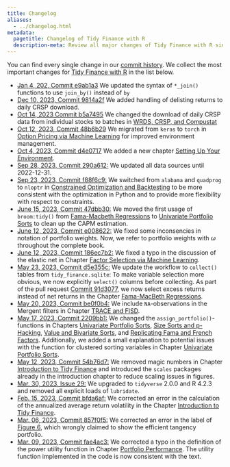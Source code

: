```yaml
---
title: Changelog
aliases:
  - ../changelog.html
metadata:
  pagetitle: Changelog of Tidy Finance with R
  description-meta: Review all major changes of Tidy Finance with R since the book publication in 2022. 
---
```


You can find every single change in our [commit history](https://github.com/tidy-finance/website/commits/main). We collect the most important changes for [Tidy Finance with R](index.qmd) in the list below. 

- [Jan 4, 202, Commit e9ab1a3](https://github.com/tidy-finance/website/commit/e9ab1a3f94afae26540d78ecfbc74d49e62f065b) We updated the syntax of `*_join()` functions to use `join_by()` instead of `by`
- [Dec 10, 2023, Commit 9814a2f](https://github.com/tidy-finance/website/commit/9814a2f9be1984090c247a88006828a6fc9b606f) We added handling of delisting returns to daily CRSP download. 
- [Oct 14, 2023 Commit b5a7495](https://github.com/tidy-finance/website/commit/b5a7495259adb6cedc47766e3bfd673c54dba293) We changed the download of daily CRSP data from individual stocks to batches in [WRDS, CRSP, and Compustat](wrds-crsp-and-compustat.qmd)
- [Oct 12, 2023, Commit 48b6b29](https://github.com/tidy-finance/website/commit/48b6b2964af13c8fc3341f22c06b1dcc7c86d966) We migrated from `keras` to `torch` in [Option Pricing via Machine Learning](option-pricing-via-machine-learning.qmd) for improved environment management.
- [Oct 4, 2023, Commit d4e0717](https://github.com/tidy-finance/website/commit/d4e071717f1d096c2b1fea9d0f196d025714fea6) We added a new chapter [Setting Up Your Environment](setting-up-your-environment.qmd).
- [Sep 28, 2023, Commit 290a612:](https://github.com/tidy-finance/website/commit/290a61e389e4049d79202966e1243481dfe04dfa) We updated all data sources until 2022-12-31.
- [Sep 23, 2023, Commit f88f6c9:](https://github.com/tidy-finance/website/commit/f88f6c953da0b5a447a295f76cf679a2f5dfa3b6) We switched from `alabama` and `quadprog` to `nloptr` in [Constrained Optimization and Backtesting](constrained-optimization-and-backtesting.qmd) to be more consistent with the optimization in Python and to provide more flexibility with respect to constraints. 
- [June 15, 2023, Commit 47dbb30:](https://github.com/tidy-finance/website/commit/47dbb30efa9615c1d5f7325d75786e584b581cdb) We moved the first usage of `broom:tidy()` from [Fama-Macbeth Regressions](fama-macbeth-regressions.qmd) to [Univariate Portfolio Sorts](univariate-portfolio-sorts.qmd) to clean up the CAPM estimation. 
- [June 12, 2023, Commit e008622:](https://github.com/tidy-finance/website/pull/50/commits/e0086225a35e780b6cc115b905c75576ee40a961) We fixed some inconsencies in notation of portfolio weights. Now, we refer to portfolio weights with $\omega$ throughout the complete book.
- [June 12, 2023, Commit 186ec7b2:](https://github.com/tidy-finance/website/pull/49/commits/186ec7b2c803bfb475fef5c23f9a711a3fb32d1f) We fixed a typo in the discussion of the elastic net in Chapter [Factor Selection via Machine Learning
](factor-selection-via-machine-learning.qmd).
- [May 23, 2023, Commit d5e355c:](https://github.com/tidy-finance/website/commit/d5e355ca6cf117bcc193376124c46ca1b2e9ed1d) We update the workflow to `collect()` tables from `tidy_finance.sqlite`: To make variable selection more obvious, we now explicitly `select()` columns before collecting. As part of the pull request [Commit 91d3077](https://github.com/tidy-finance/website/pull/42/commits/91d3077ee75a3ab71db684001d0562a53031c73c), we now select excess returns instead of net returns in the Chapter [Fama-MacBeth Regressions](fama-macbeth-regressions.qmd).
- [May 20, 2023, Commit be0f0b4:](https://github.com/tidy-finance/website/commit/be0f0b4b156487299369c682a4d47d1d10ec5485) We include `NA`-observations in the Mergent filters in Chapter [TRACE and FISD](trace-and-fisd.qmd).
- [May 17, 2023, Commit 2209bb1:](https://github.com/tidy-finance/website/commit/2209bb133d2080eae52cbbc5ec14e4550ff186d3) We changed the `assign_portfolio()`-functions in Chapters [Univariate Portfolio Sorts](univariate-portfolio-sorts.qmd), [Size Sorts and p-Hacking](size-sorts-and-p-hacking.qmd), [Value and Bivariate Sorts](value-and-bivariate-sorts.qmd), and [Replicating Fama and French Factors](replicating-fama-and-french-factors.qmd). Additionally, we added a small explanation to potential issues with the function for clustered sorting variables in Chapter [Univariate Portfolio Sorts](univariate-portfolio-sorts.qmd).
- [May 12, 2023, Commit 54b76d7:](54b76d7c1977c3759ed8bd641940d17add1a755b) We removed magic numbers in Chapter [Introduction to Tidy Finance](introduction-to-tidy-finance.qmd#the-efficient-frontier) and introduced the `scales` packages already in the introduction chapter to reduce scaling issues in figures. 
- [Mar. 30, 2023, Issue 29:](https://github.com/tidy-finance/website/issues/29) We upgraded to `tidyverse` 2.0.0 and R 4.2.3 and removed all explicit loads of `lubridate`.
- [Feb. 15, 2023, Commit bfda6af: ](https://github.com/tidy-finance/website/commit/bfda6af6169a42f433568e32b7a9cce06cb948ac) We corrected an error in the calculation of the annualized average return volatility in the Chapter [Introduction to Tidy Finance](introduction-to-tidy-finance.qmd#the-efficient-frontier).
- [Mar. 06, 2023, Commit 857f0f5: ](https://github.com/tidy-finance/website/commit/857f0f5893a8e7e4c2b4475e1461ebf3d0abe2d6) We corrected an error in the label of [Figure 6](introduction-to-tidy-finance.qmd#fig-106), which wrongly claimed to show the efficient tangency portfolio.
- [Mar. 09, 2023, Commit fae4ac3: ](https://github.com/tidy-finance/website/commit/fae4ac3fd12797d66a48f43af3d8e84ded694f13) We corrected a typo in the definition of the power utility function in Chapter [Portfolio Performance](parametric-portfolio-policies.qmd#portfolio-performance). The utility function implemented in the code is now consistent with the text. 
